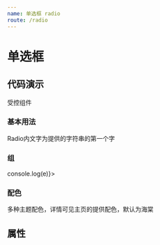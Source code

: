```yaml
---
name: 单选框 radio
route: /radio
---
```



# 单选框

## 代码演示

受控组件

### 基本用法

Radio内文字为提供的字符串的第一个字

<Playground>
  <Radio text='春色满园关不住' />
</Playground>

### 组

<Playground>
  <Radio.Group value={2} onChange={(e) => console.log(e)}>
    <Radio value={1} text='雾'/>
    <Radio value={2} text='雨'/>
    <Radio value={3} text='风' disabled/>
  </Radio.Group>
</Playground>

### 配色

多种主题配色，详情可见主页的提供配色，默认为海棠

<Playground>
  <Radio text='春'/>
  <Radio theme='primary' text='黛'/>
  <Radio theme='success' text='竹'/>
  <Radio theme='danger' text='胭'/>
  <Radio theme='huaqing' text='青'/>
  <Radio theme='muyun' text='暮'/>
</Playground>

## 属性

<PropsTable of={Radio} />
